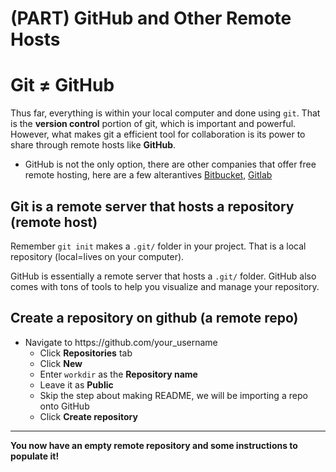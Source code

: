 # (PART) GitHub and Other Remote Hosts {-}

# Git $\ne$ GitHub

Thus far, everything is within your local computer and done using `git`. That is the **version control** portion of git, which is important and powerful. However, what makes git a efficient tool for collaboration is its power to share through remote hosts like **GitHub**.

* GitHub is not the only option, there are other companies that offer free remote hosting, here are a few alterantives [Bitbucket](https://bitbucket.org/), [Gitlab](https://gitlab.com/)

## Git is a remote server that hosts a repository (remote host)

Remember `git init` makes a `.git/` folder in your project. That is a local repository (local=lives on your computer).

GitHub is essentially a remote server that hosts a `.git/` folder. 
GitHub also comes with tons of tools to help you visualize and manage your repository.

## Create a repository on github (a remote repo)

* Navigate to https://github.com/your_username
	+ Click **Repositories** tab
	+ Click **New**
	+ Enter `workdir` as the **Repository name**
	+ Leave it as **Public**
	+ Skip the step about making README, we will be importing a repo onto GitHub
	+ Click **Create repository**

***
**You now have an empty remote repository and some instructions to populate it!**